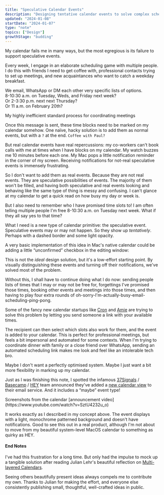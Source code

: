 ```yaml
---
title: "Speculative Calendar Events"
description: "Designing tentative calendar events to solve complex scheduling problems"
updated: "2024-01-08"
startDate: "2024-01-07"
type: "note"
topics: ["Design"]
growthStage: "budding"
---
```



<IntroParagraph>My calendar fails me in many ways, but the most egregious is its failure to support speculative events.</IntroParagraph>

Every week, I engage in an elaborate scheduling game with multiple people. I do this with friends I need to get coffee with, professional contacts trying to set up meetings, and new acquaintances who want to catch a weekday breakfast.

We email, WhatsApp or DM each other very specific lists of options.  
8-10:30 a.m. on Tuesday, Weds, and Friday next week?  
Or 2-3:30 p.m. next next Thursday?  
Or 11 a.m. on February 20th?

<TwoColumn alignItems="start" margin="0 auto 3rem">

<BasicImage src="/images/posts/speculative-events/chat1.webp" framed />
<BasicImage src="/images/posts/speculative-events/chat2.webp" framed />

</TwoColumn>

<Subtext>
	My highly inefficient standard process for coordinating meetings
</Subtext>

<Spacer size="xs" />

Once this message is sent, these time blocks need to be marked on my calendar somehow. One naïve, hacky solution is to add them as normal events, but with a `?` at the end. `Coffee with Paul?`

But real calendar events have real repercussions: my co-workers can't book calls with me at times when I have blocks on my calendar. My watch buzzes me 10 minutes before each one. My Mac pops a little notification reminder in the corner of my screen. Receiving notifications for not-real speculative events is immensely frustrating.

<BasicImage
	src="/images/posts/speculative-events/cal-notifs.webp"
	width="1100px"
	margin="1rem auto 2rem"
	framed
/>

So I don't want to add them as real events. Because they are not real events. They are speculative possibilities of events. The majority of them won't be filled, and having both speculative and real events looking and behaving like the same type of thing is messy and confusing. I can't glance at my calendar to get a quick read on how busy my day or week is.

But I also need to remember who I have promised time slots to! I am often telling multiple people I'm free 8-10:30 a.m. on Tuesday next week. What if they all say yes to that time?

What I need is a new type of calendar primitive: <Highlight>the speculative event</Highlight>. Speculative events may or may not happen. So they show up _tentatively_. Perhaps with a dashed border and some light opacity.

<BasicImage
	src="/images/posts/speculative-events/spec-event.webp"
	width="1200px"
	alt="A speculative calendar event marked with a dotted border, light opacity background, and question mark icon"
	framed
/>

A very basic implementation of this idea in Mac's native calendar could be adding a little “unconfirmed” checkbox in the editing window:

<BasicImage
	src="/images/posts/speculative-events/spec-event.gif"
	width="1400px"
	margin="1rem auto"
	alt="Marking a new calendar event as 'unconfirmed' in Mac calendar"
	framed
/>

This is not the _ideal_ design solution, but it's a low-effort starting point. By visually distinguishing these events and turning off their notifications, we've solved most of the problem.

Without this, I shall have to continue doing what I do now: sending people lists of times that I may or may not be free for, forgettings I've promised those times, booking other events and meetings into those times, and then having to play four extra rounds of oh-sorry-I'm-actually-busy-email-scheduling-ping-pong.

Some of the fancy new calendar startups like [Cron](https://cron.com/) and [Amie](https://amie.so/) are trying to solve this problem by letting you send someone a link with your available times.

<TwoColumn gridTemplateColumns="3fr 4fr" alignItems="start" maxWidth="1600px" margin="0 auto var(--space-xl)">

<BasicImage
	src="/images/posts/speculative-events/cron.webp"
	width={685}
	alt="Selecting avaliable blocks in Cron"
	showalt
	framed
/>

<BasicImage
	src="/images/posts/speculative-events/amie.webp"
	width={915}
	alt="Booking an avaliable slot time in Amie"
	showalt
	framed
/>

</TwoColumn>

The recipient can then select which slots also work for them, and the event is added to your calendar. This is perfect for professional meetings, but feels a bit impersonal and automated for some contexts. When I'm trying to coordinate dinner with family or a close friend over WhatsApp, sending an automated scheduling link makes me look and feel like an intolerable tech bro.

Maybe I don't want a perfectly optimised system. Maybe I just want a bit more flexibility in marking up my calendar.

Just as I was finishing this note, I spotted the infamous [37Signals](https://37signals.com/) / [Basecamp](https://basecamp.com/) / [HEY](https://www.hey.com/) team announced they've added a [new calendar view](https://www.youtube.com/watch?v=SztU4232u_o) to their email service. And it includes a “maybe” event type!

<TwoColumn alignItems="start" maxWidth="1400px" margin="1rem auto 2rem">

<BasicImage
	src="/images/posts/speculative-events/maybe2.webp"
	alt="Maybe events on HEY calendar"
	framed
/>

<BasicImage
	src="/images/posts/speculative-events/maybe.webp"
	alt="Maybe events on HEY calendar"
	framed
/>

</TwoColumn>

<Subtext>
	Screenshots from the calendar [announcement
	video](https://www.youtube.com/watch?v=SztU4232u_o)
</Subtext>

<Spacer size="xs" />

It works exactly as I described in my concept above. The event displays with a light, monochrome patterned background and doesn't have notifications. Good to see this out in a real product, although I'm not about to move from my beautiful system-level MacOS calendar to something as quirky as HEY.

<Spacer size="xs" />

<SimpleCard alignLeft>

#### End Notes

I've had this frustration for a long time. But only had the impulse to mock up a tangible solution after reading Julian Lehr's beautiful reflection on [Multi-layered Calendars](https://julian.digital/2023/07/06/multi-layered-calendars/).

Seeing others beautifully present ideas always compels me to contribute my own. Thanks to Julian for making the effort, and everyone else consistently publishing small, thoughtful, well-crafted ideas in public.

</SimpleCard>
